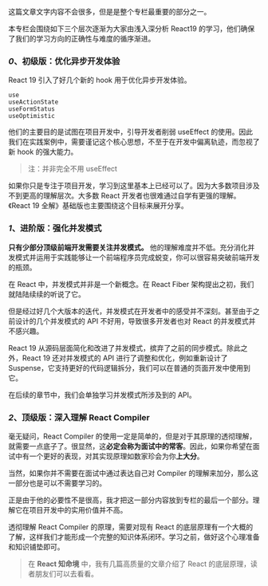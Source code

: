 这篇文章文字内容不会很多，但是是整个专栏最重要的部分之一。

本专栏会围绕如下三个层次逐渐为大家由浅入深分析 React19 的学习，他们确保了我们的学习方向的正确性与难度的循序渐进。

### *0*、**初级版：优化异步开发体验**

React 19 引入了好几个新的 hook 用于优化异步开发体验。

```tsx
use
useActionState
useFormStatus
useOptimistic
```

他们的主要目的是试图在项目开发中，引导开发者削弱 useEffect 的使用。因此我们在实践案例中，需要谨记这个核心思想，不至于在开发中偏离轨迹，而忽视了新 hook 的强大能力。

> 注：并非完全不用 useEffect

如果你只是专注于项目开发，学习到这里基本上已经可以了。因为大多数项目涉及不到更高的理解层次。大多数 React 开发者也很难通过自学有更强的理解。《React 19 全解》基础版也主要围绕这个目标来展开分享。

### *1*、**进阶版：强化并发模式**

**只有少部分顶级前端开发需要关注并发模式。** 他的理解难度并不低。充分消化并发模式并运用于实践能够让一个前端程序员完成蜕变，你可以很容易突破前端开发的瓶颈。

在 React 中，并发模式并非是一个新概念。在 React Fiber 架构提出之初，我们就陆陆续续的听说了它。

但是经过好几个大版本的迭代，并发模式在开发者中的感受并不深刻。甚至由于之前设计的几个并发模式的 API 不好用，导致很多开发者也对 React 的并发模式并不感兴趣。

React 19 从源码层面简化和改进了并发模式，摈弃了之前的同步模式。除此之外，React 19 还对并发模式的 API 进行了调整和优化，例如重新设计了 Suspense，它支持更好的代码逻辑拆分，我们可以在普通的页面开发中使用到它。

在后续的章节中，我们会单独学习并发模式所涉及到的 API。

### *2*、**顶级版：深入理解 React Compiler**

毫无疑问，React Compiler 的使用一定是简单的，但是对于其原理的透彻理解，就需要一点底子了。很显然，这**必定会称为面试中的常客**。因此，如果你希望在面试中有一个更好的表现，对其实现原理如数家珍会为你**上大分**。

当然，如果你并不需要在面试中通过表达自己对 Compiler 的理解来加分，那么这一部分也是可以不需要学习的。

正是由于他的必要性不是很高，我才把这一部分内容放到专栏的最后一个部分。理解它在项目开发中的实用价值并不高。

透彻理解 React Compiler 的原理，需要对现有 React 的底层原理有一个大概的了解，这样我们才能形成一个完整的知识体系闭环。学习之前，做好这个心理准备和知识铺垫即可。

> 在 **React 知命境** 中，我有几篇高质量的文章介绍了 React 的底层原理，读者朋友们可以去看看。
